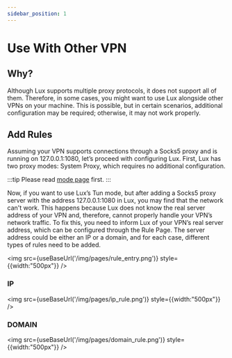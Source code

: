 ```yaml
---
sidebar_position: 1
---
```



# Use With Other VPN

## Why?
Although Lux supports multiple proxy protocols, it does not support all of them.
Therefore, in some cases, you might want to use Lux alongside other VPNs on your machine.
This is possible, but in certain scenarios, additional configuration may be required; otherwise, it may not work properly.

## Add Rules
Assuming your VPN supports connections through a Socks5 proxy and is running on 127.0.0.1:1080, let’s proceed with configuring Lux.
First, Lux has two proxy modes: System Proxy, which requires no additional configuration.

:::tip
Please read [mode page](../configuration/mode.md) first.
:::

Now, if you want to use Lux’s Tun mode, but after adding a Socks5 proxy server with the address 127.0.0.1:1080 in Lux, you may find that the network can't work.
This happens because Lux does not know the real server address of your VPN and, therefore, cannot properly handle your VPN’s network traffic.
To fix this, you need to inform Lux of your VPN’s real server address, which can be configured through the Rule Page.
The server address could be either an IP or a domain, and for each case, different types of rules need to be added.


<img src={useBaseUrl('/img/pages/rule_entry.png')} style={{width:"500px"}} />

### IP

<img src={useBaseUrl('/img/pages/ip_rule.png')} style={{width:"500px"}} />

### DOMAIN

<img src={useBaseUrl('/img/pages/domain_rule.png')} style={{width:"500px"}} />

